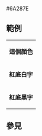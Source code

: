 <nowiki>#6A287E</nowiki><noinclude>

== 範例 ==
{|
|- style="color:{{ {{PAGENAME}} }}"
| '''這個顏色'''
|- style="background:{{ {{PAGENAME}} }}; color:white"
| '''紅底白字'''
|- style="background:{{ {{PAGENAME}} }}; color:black"
| '''紅底黑字'''
|}

== 參見 ==
[[Category:美國政黨顏色模板|{{PAGENAME}}]]
</noinclude>